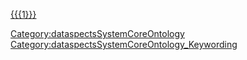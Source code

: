 <includeonly><span class="Keyword">[[{{{1}}}]]</span></includeonly><noinclude>[[Category:dataspectsSystemCoreOntology]][[Category:dataspectsSystemCoreOntology_Keywording]]</noinclude>
